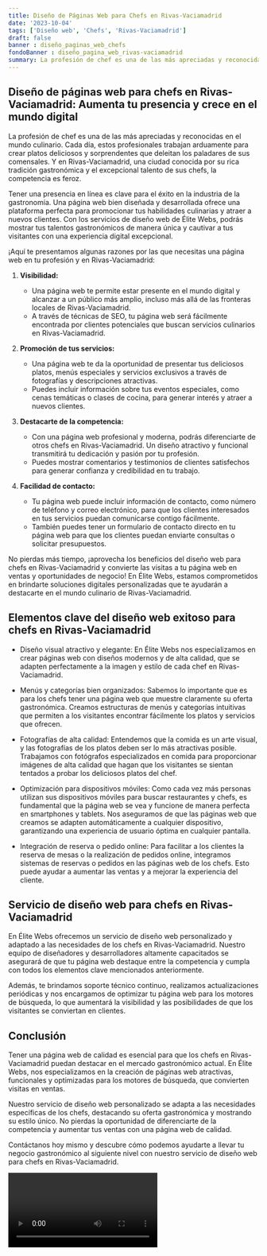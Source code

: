 ```yaml
---
title: Diseño de Páginas Web para Chefs en Rivas-Vaciamadrid
date: '2023-10-04'
tags: ['Diseño web', 'Chefs', 'Rivas-Vaciamadrid']
draft: false
banner : diseño_paginas_web_chefs
fondoBanner : diseño_pagina_web_rivas-vaciamadrid
summary: La profesión de chef es una de las más apreciadas y reconocidas en el mundo culinario. Cada día, estos profesionales trabajan arduamente para crear platos deliciosos y sorprendentes que deleitan los paladares de sus comensales. Y en RivasVaciamadrid, una ciudad conocida por su rica tradición gastronómica y el excepcional talento de sus chefs, la competencia es feroz.
---
```


## Diseño de páginas web para chefs en Rivas-Vaciamadrid: Aumenta tu presencia y crece en el mundo digital 

La profesión de chef es una de las más apreciadas y reconocidas en el mundo culinario. Cada día, estos profesionales trabajan arduamente para crear platos deliciosos y sorprendentes que deleitan los paladares de sus comensales. Y en Rivas-Vaciamadrid, una ciudad conocida por su rica tradición gastronómica y el excepcional talento de sus chefs, la competencia es feroz.

Tener una presencia en línea es clave para el éxito en la industria de la gastronomía. Una página web bien diseñada y desarrollada ofrece una plataforma perfecta para promocionar tus habilidades culinarias y atraer a nuevos clientes. Con los servicios de diseño web de Élite Webs, podrás mostrar tus talentos gastronómicos de manera única y cautivar a tus visitantes con una experiencia digital excepcional.

¡Aquí te presentamos algunas razones por las que necesitas una página web en tu profesión y en Rivas-Vaciamadrid:

1. **Visibilidad:**
   - Una página web te permite estar presente en el mundo digital y alcanzar a un público más amplio, incluso más allá de las fronteras locales de Rivas-Vaciamadrid.
   - A través de técnicas de SEO, tu página web será fácilmente encontrada por clientes potenciales que buscan servicios culinarios en Rivas-Vaciamadrid.

2. **Promoción de tus servicios:**
   - Una página web te da la oportunidad de presentar tus deliciosos platos, menús especiales y servicios exclusivos a través de fotografías y descripciones atractivas.
   - Puedes incluir información sobre tus eventos especiales, como cenas temáticas o clases de cocina, para generar interés y atraer a nuevos clientes.

3. **Destacarte de la competencia:**
   - Con una página web profesional y moderna, podrás diferenciarte de otros chefs en Rivas-Vaciamadrid. Un diseño atractivo y funcional transmitirá tu dedicación y pasión por tu profesión.
   - Puedes mostrar comentarios y testimonios de clientes satisfechos para generar confianza y credibilidad en tu trabajo.

4. **Facilidad de contacto:**
   - Tu página web puede incluir información de contacto, como número de teléfono y correo electrónico, para que los clientes interesados en tus servicios puedan comunicarse contigo fácilmente.
   - También puedes tener un formulario de contacto directo en tu página web para que los clientes puedan enviarte consultas o solicitar presupuestos.

No pierdas más tiempo, ¡aprovecha los beneficios del diseño web para chefs en Rivas-Vaciamadrid y convierte las visitas a tu página web en ventas y oportunidades de negocio! En Élite Webs, estamos comprometidos en brindarte soluciones digitales personalizadas que te ayudarán a destacarte en el mundo culinario de Rivas-Vaciamadrid.

<GifSeo />

<Cta />

## Elementos clave del diseño web exitoso para chefs en Rivas-Vaciamadrid

- Diseño visual atractivo y elegante: En Élite Webs nos especializamos en crear páginas web con diseños modernos y de alta calidad, que se adapten perfectamente a la imagen y estilo de cada chef en Rivas-Vaciamadrid.

- Menús y categorías bien organizados: Sabemos lo importante que es para los chefs tener una página web que muestre claramente su oferta gastronómica. Creamos estructuras de menús y categorías intuitivas que permiten a los visitantes encontrar fácilmente los platos y servicios que ofrecen.

- Fotografías de alta calidad: Entendemos que la comida es un arte visual, y las fotografías de los platos deben ser lo más atractivas posible. Trabajamos con fotógrafos especializados en comida para proporcionar imágenes de alta calidad que hagan que los visitantes se sientan tentados a probar los deliciosos platos del chef.

- Optimización para dispositivos móviles: Como cada vez más personas utilizan sus dispositivos móviles para buscar restaurantes y chefs, es fundamental que la página web se vea y funcione de manera perfecta en smartphones y tablets. Nos aseguramos de que las páginas web que creamos se adapten automáticamente a cualquier dispositivo, garantizando una experiencia de usuario óptima en cualquier pantalla.

- Integración de reserva o pedido online: Para facilitar a los clientes la reserva de mesas o la realización de pedidos online, integramos sistemas de reservas o pedidos en las páginas web de los chefs. Esto puede ayudar a aumentar las ventas y a mejorar la experiencia del cliente.

## Servicio de diseño web para chefs en Rivas-Vaciamadrid

En Élite Webs ofrecemos un servicio de diseño web personalizado y adaptado a las necesidades de los chefs en Rivas-Vaciamadrid. Nuestro equipo de diseñadores y desarrolladores altamente capacitados se asegurará de que tu página web destaque entre la competencia y cumpla con todos los elementos clave mencionados anteriormente.

Además, te brindamos soporte técnico continuo, realizamos actualizaciones periódicas y nos encargamos de optimizar tu página web para los motores de búsqueda, lo que aumentará la visibilidad y las posibilidades de que los visitantes se conviertan en clientes.

## Conclusión

Tener una página web de calidad es esencial para que los chefs en Rivas-Vaciamadrid puedan destacar en el mercado gastronómico actual. En Élite Webs, nos especializamos en la creación de páginas web atractivas, funcionales y optimizadas para los motores de búsqueda, que convierten visitas en ventas.

Nuestro servicio de diseño web personalizado se adapta a las necesidades específicas de los chefs, destacando su oferta gastronómica y mostrando su estilo único. No pierdas la oportunidad de diferenciarte de la competencia y aumentar tus ventas con una página web de calidad.

Contáctanos hoy mismo y descubre cómo podemos ayudarte a llevar tu negocio gastronómico al siguiente nivel con nuestro servicio de diseño web para chefs en Rivas-Vaciamadrid.

<Video />

<CtaBot job='Chefs' city='Rivas-Vaciamadrid'/>

<Gmaps query='Rivas-Vaciamadrid+españa+maps' />